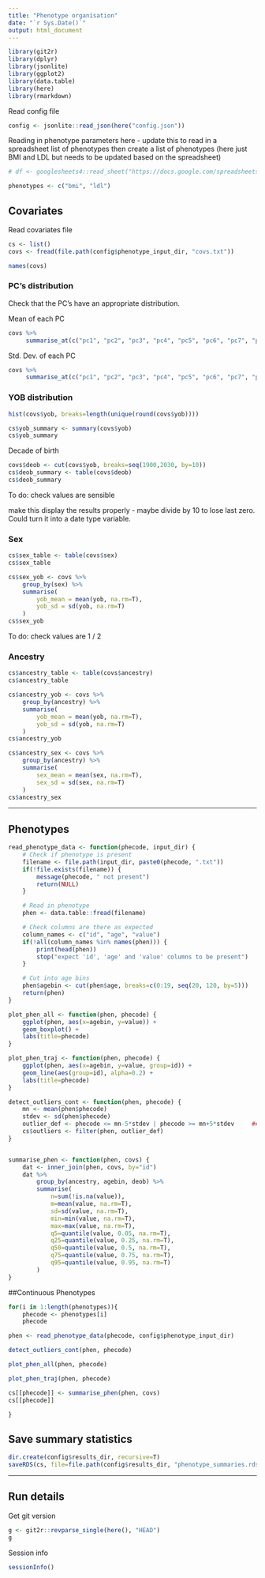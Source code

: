 ```yaml
---
title: "Phenotype organisation"
date: "`r Sys.Date()`"
output: html_document
---
```


```r
library(git2r)
library(dplyr)
library(jsonlite)
library(ggplot2)
library(data.table)
library(here)
library(rmarkdown)

```

Read config file

```r
config <- jsonlite::read_json(here("config.json"))
```

Reading in phenotype parameters here
 - update this to read in a spreadsheet list of phenotypes
 then create a list of phenotypes (here just BMI and LDL but needs to be updated based on the spreadsheet)

```r
# df <- googlesheets4::read_sheet("https://docs.google.com/spreadsheets/d/1LtsAujOKq5BK55A2BarJ_dHxOJI_4RQGwIu-ysoJxbI/edit?usp=sharing")
```


```r
phenotypes <- c("bmi", "ldl")
```


## Covariates

Read covariates file


```r
cs <- list()
covs <- fread(file.path(config$phenotype_input_dir, "covs.txt"))

names(covs)
```

### PC's distribution

Check that the PC's have an appropriate distribution. 

Mean of each PC
```r
covs %>%  
     summarise_at(c("pc1", "pc2", "pc3", "pc4", "pc5", "pc6", "pc7", "pc8", "pc9", "pc10"), mean)
```

Std. Dev. of each PC
```r
covs %>%  
     summarise_at(c("pc1", "pc2", "pc3", "pc4", "pc5", "pc6", "pc7", "pc8", "pc9", "pc10"), sd)
```


### YOB distribution


```r
hist(covs$yob, breaks=length(unique(round(covs$yob))))
```

```r
cs$yob_summary <- summary(covs$yob)
cs$yob_summary
```

Decade of birth

```r
covs$deob <- cut(covs$yob, breaks=seq(1900,2030, by=10))
cs$deob_summary <- table(covs$deob)
cs$deob_summary
```

To do: check values are sensible

make this display the results properly - maybe divide by 10 to lose last zero. Could turn it into a date type variable. 

### Sex

```r
cs$sex_table <- table(covs$sex)
cs$sex_table
```


```r
cs$sex_yob <- covs %>% 
    group_by(sex) %>% 
    summarise(
        yob_mean = mean(yob, na.rm=T), 
        yob_sd = sd(yob, na.rm=T)
    )
cs$sex_yob
```

To do: check values are 1 / 2

### Ancestry

```r
cs$ancestry_table <- table(covs$ancestry)
cs$ancestry_table
```

```r
cs$ancestry_yob <- covs %>% 
    group_by(ancestry) %>% 
    summarise(
        yob_mean = mean(yob, na.rm=T), 
        yob_sd = sd(yob, na.rm=T)
    )
cs$ancestry_yob
```

```r
cs$ancestry_sex <- covs %>% 
    group_by(ancestry) %>% 
    summarise(
        sex_mean = mean(sex, na.rm=T), 
        sex_sd = sd(sex, na.rm=T)
    )
cs$ancestry_sex
```

---

## Phenotypes

```r
read_phenotype_data <- function(phecode, input_dir) {
    # Check if phenotype is present
    filename <- file.path(input_dir, paste0(phecode, ".txt"))
    if(!file.exists(filename)) {
        message(phecode, " not present")
        return(NULL)
    }

    # Read in phenotype
    phen <- data.table::fread(filename)

    # Check columns are there as expected
    column_names <- c("id", "age", "value")
    if(!all(column_names %in% names(phen))) {
        print(head(phen))
        stop("expect 'id', 'age' and 'value' columns to be present")
    }

    # Cut into age bins
    phen$agebin <- cut(phen$age, breaks=c(0:19, seq(20, 120, by=5)))
    return(phen)
}

plot_phen_all <- function(phen, phecode) {
    ggplot(phen, aes(x=agebin, y=value)) +
    geom_boxplot() +
    labs(title=phecode)
}

plot_phen_traj <- function(phen, phecode) {
    ggplot(phen, aes(x=agebin, y=value, group=id)) +
    geom_line(aes(group=id), alpha=0.2) +
    labs(title=phecode)
}

detect_outliers_cont <- function(phen, phecode) {
    mn <- mean(phen$phecode)
    stdev <- sd(phen$phecode)
    outlier_def <- phecode <= mn-5*stdev | phecode >= mn+5*stdev     ###not sure if this line will work
    cs$outliers <- filter(phen, outlier_def)
}


summarise_phen <- function(phen, covs) {
    dat <- inner_join(phen, covs, by="id")
    dat %>% 
        group_by(ancestry, agebin, deob) %>%
        summarise(
            n=sum(!is.na(value)), 
            m=mean(value, na.rm=T),
            sd=sd(value, na.rm=T),
            min=min(value, na.rm=T),
            max=max(value, na.rm=T),
            q5=quantile(value, 0.05, na.rm=T),
            q25=quantile(value, 0.25, na.rm=T),
            q50=quantile(value, 0.5, na.rm=T),
            q75=quantile(value, 0.75, na.rm=T),
            q95=quantile(value, 0.95, na.rm=T)
        )
}
```


##Continuous Phenotypes

```r
for(i in 1:length(phenotypes)){
    phecode <- phenotypes[i]
    phecode

phen <- read_phenotype_data(phecode, config$phenotype_input_dir)

detect_outliers_cont(phen, phecode)

plot_phen_all(phen, phecode)

plot_phen_traj(phen, phecode)

cs[[phecode]] <- summarise_phen(phen, covs)
cs[[phecode]]

}
```


## Save summary statistics

```r
dir.create(config$results_dir, recursive=T)
saveRDS(cs, file=file.path(config$results_dir, "phenotype_summaries.rds"))
```
---

## Run details

Get git version

```r
g <- git2r::revparse_single(here(), "HEAD")
g
```

Session info

```r
sessionInfo()
```